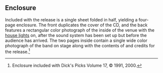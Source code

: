 
==Enclosure==

Included with the release is a single sheet folded in half, yielding a four-page enclosure.  The front duplicates the cover of the CD, and the back features a rectangular color photograph of the inside of the venue with the [[house lights]] on, after the sound system has been set up but before the audience has arrived.  The two pages inside contain a single wide color photograph of the band on stage along with the contents of and credits for the release.<ref>Enclosure included with Dick's Picks Volume 17, &copy; 1991, 2000.</ref>

